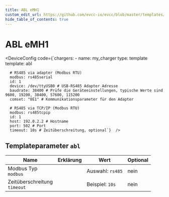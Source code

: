 ```yaml
---
title: ABL eMH1
custom_edit_url: https://github.com/evcc-io/evcc/blob/master/templates/definition/charger/abl.yaml
hide_table_of_contents: true
---
```



# ABL eMH1

<div className="device-detail-container">
  <div className="device-detail-content">
    <DeviceFeatures features="mA,sponsorship" />

<DeviceConfig code={`chargers:
    - name: my_charger
      type: template
      template: abl
      
      # RS485 via adapter (Modbus RTU)
      modbus: rs485serial
      id: 1
      device: /dev/ttyUSB0 # USB-RS485 Adapter Adresse
      baudrate: 38400 # Prüfe die Geräteeinstellungen, typische Werte sind 9600, 19200, 38400, 57600, 115200
      comset: "8E1" # Kommunikationsparameter für den Adapter
      
      # RS485 via TCP/IP (Modbus RTU)
      modbus: rs485tcpip
      id: 1
      host: 192.0.2.2 # Hostname
      port: 502 # Port
      timeout: 10s # Zeitüberschreitung, optional`}  />
  </div>
  <div className="device-detail-icon">
    <evcc-icon
      type="charger"
      name="abl-emh1"
      size="400px"
      alt="ABL eMH1"
      className="device-detail-icon-img"
    ></evcc-icon>
  </div>
</div>

## Templateparameter `abl`

| Name | Erklärung | Wert | Optional |
|-----------|-----------|------|----------|
| Modbus Typ<br/>`modbus` |  | Auswahl: `rs485` | nein |
| Zeitüberschreitung<br/>`timeout` |  | Beispiel: `10s` | nein |

<SponsorshipRequired />

